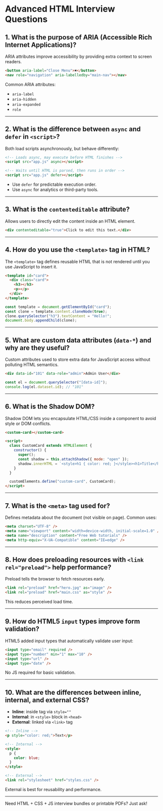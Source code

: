 # Advanced HTML Interview Questions

## 1. What is the purpose of ARIA (Accessible Rich Internet Applications)?

ARIA attributes improve accessibility by providing extra context to screen readers.

```html
<button aria-label="Close Menu">✖</button>
<nav role="navigation" aria-labelledby="main-nav"></nav>
```

Common ARIA attributes:

- `aria-label`
- `aria-hidden`
- `aria-expanded`
- `role`

---

## 2. What is the difference between `async` and `defer` in `<script>`?

Both load scripts asynchronously, but behave differently:

```html
<!-- Loads async, may execute before HTML finishes -->
<script src="app.js" async></script>

<!-- Waits until HTML is parsed, then runs in order -->
<script src="app.js" defer></script>
```

- Use `defer` for predictable execution order.
- Use `async` for analytics or third-party tools.

---

## 3. What is the `contenteditable` attribute?

Allows users to directly edit the content inside an HTML element.

```html
<div contenteditable="true">Click to edit this text.</div>
```

---

## 4. How do you use the `<template>` tag in HTML?

The `<template>` tag defines reusable HTML that is not rendered until you use JavaScript to insert it.

```html
<template id="card">
  <div class="card">
    <h3></h3>
    <p></p>
  </div>
</template>
```

```js
const template = document.getElementById("card");
const clone = template.content.cloneNode(true);
clone.querySelector("h3").textContent = "Hello!";
document.body.appendChild(clone);
```

---

## 5. What are custom data attributes (`data-*`) and why are they useful?

Custom attributes used to store extra data for JavaScript access without polluting HTML semantics.

```html
<div data-id="101" data-role="admin">Admin User</div>
```

```js
const el = document.querySelector("[data-id]");
console.log(el.dataset.id); // "101"
```

---

## 6. What is the Shadow DOM?

Shadow DOM lets you encapsulate HTML/CSS inside a component to avoid style or DOM conflicts.

```html
<custom-card></custom-card>

<script>
  class CustomCard extends HTMLElement {
    constructor() {
      super();
      const shadow = this.attachShadow({ mode: "open" });
      shadow.innerHTML = `<style>h1 { color: red; }</style><h1>Title</h1>`;
    }
  }

  customElements.define("custom-card", CustomCard);
</script>
```

---

## 7. What is the `<meta>` tag used for?

Defines metadata about the document (not visible on page). Common uses:

```html
<meta charset="UTF-8" />
<meta name="viewport" content="width=device-width, initial-scale=1.0" />
<meta name="description" content="Free Web tutorials" />
<meta http-equiv="X-UA-Compatible" content="IE=edge" />
```

---

## 8. How does preloading resources with `<link rel="preload">` help performance?

Preload tells the browser to fetch resources early.

```html
<link rel="preload" href="hero.jpg" as="image" />
<link rel="preload" href="main.css" as="style" />
```

This reduces perceived load time.

---

## 9. How do HTML5 `input` types improve form validation?

HTML5 added input types that automatically validate user input:

```html
<input type="email" required />
<input type="number" min="1" max="10" />
<input type="url" />
<input type="date" />
```

No JS required for basic validation.

---

## 10. What are the differences between inline, internal, and external CSS?

- **Inline**: inside tag via `style=""`
- **Internal**: in `<style>` block in `<head>`
- **External**: linked via `<link>` tag

```html
<!-- Inline -->
<p style="color: red;">Text</p>

<!-- Internal -->
<style>
  p {
    color: blue;
  }
</style>

<!-- External -->
<link rel="stylesheet" href="styles.css" />
```

External is best for reusability and performance.

---

Need HTML + CSS + JS interview bundles or printable PDFs? Just ask!

```


```
